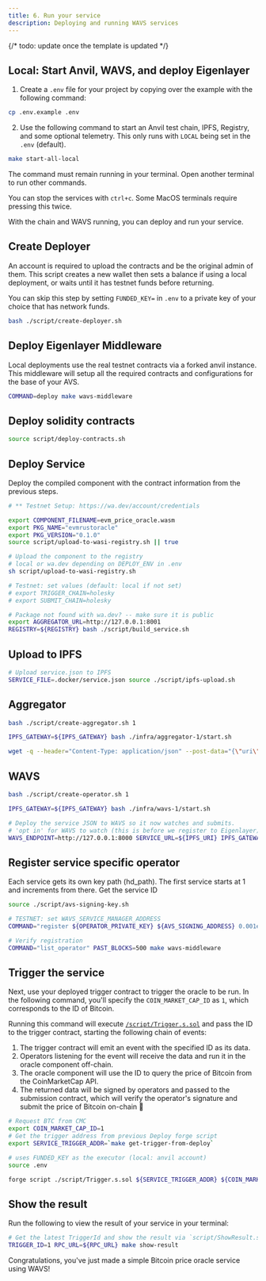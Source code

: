 ```yaml
---
title: 6. Run your service
description: Deploying and running WAVS services
---
```

<!--docsignore
docsignore-->

{/* todo: update once the template is updated */}
## Local: Start Anvil, WAVS, and deploy Eigenlayer

1. Create a `.env` file for your project by copying over the example with the following command:

```bash
cp .env.example .env
```

2. Use the following command to start an Anvil test chain, IPFS, Registry, and some optional telemetry. This only runs with `LOCAL` being set in the `.env` (default).

```bash docci-background docci-delay-after=5
make start-all-local
```

<Callout title="Keep WAVS running" type="info">

The command must remain running in your terminal. Open another terminal to run other commands.

You can stop the services with `ctrl+c`. Some MacOS terminals require pressing this twice.

</Callout>


With the chain and WAVS running, you can deploy and run your service.

## Create Deployer

An account is required to upload the contracts and be the original admin of them. This script creates a new wallet then sets a balance if using a local deployment, or waits until it has testnet funds before returning.

You can skip this step by setting `FUNDED_KEY=` in `.env` to a private key of your choice that has network funds.

```bash docci-delay-after=2
bash ./script/create-deployer.sh
```

## Deploy Eigenlayer Middleware

Local deployments use the real testnet contracts via a forked anvil instance. This middleware will setup all the required contracts and configurations for the base of your AVS.

```bash docci-delay-after=2
COMMAND=deploy make wavs-middleware
```

## Deploy solidity contracts

```bash docci-delay-per-cmd=2
source script/deploy-contracts.sh
```

## Deploy Service

Deploy the compiled component with the contract information from the previous steps.

```bash docci-delay-per-cmd=3
# ** Testnet Setup: https://wa.dev/account/credentials

export COMPONENT_FILENAME=evm_price_oracle.wasm
export PKG_NAME="evmrustoracle"
export PKG_VERSION="0.1.0"
source script/upload-to-wasi-registry.sh || true

# Upload the component to the registry
# local or wa.dev depending on DEPLOY_ENV in .env
sh script/upload-to-wasi-registry.sh

# Testnet: set values (default: local if not set)
# export TRIGGER_CHAIN=holesky
# export SUBMIT_CHAIN=holesky

# Package not found with wa.dev? -- make sure it is public
export AGGREGATOR_URL=http://127.0.0.1:8001
REGISTRY=${REGISTRY} bash ./script/build_service.sh
```


## Upload to IPFS

```bash docci-delay-per-cmd=2
# Upload service.json to IPFS
SERVICE_FILE=.docker/service.json source ./script/ipfs-upload.sh
```

## Aggregator

```bash docci-delay-per-cmd=2
bash ./script/create-aggregator.sh 1

IPFS_GATEWAY=${IPFS_GATEWAY} bash ./infra/aggregator-1/start.sh

wget -q --header="Content-Type: application/json" --post-data="{\"uri\": \"${IPFS_URI}\"}" ${AGGREGATOR_URL}/register-service -O -
```

## WAVS

```bash
bash ./script/create-operator.sh 1

IPFS_GATEWAY=${IPFS_GATEWAY} bash ./infra/wavs-1/start.sh

# Deploy the service JSON to WAVS so it now watches and submits.
# 'opt in' for WAVS to watch (this is before we register to Eigenlayer)
WAVS_ENDPOINT=http://127.0.0.1:8000 SERVICE_URL=${IPFS_URI} IPFS_GATEWAY=${IPFS_GATEWAY} make deploy-service
```

## Register service specific operator

Each service gets its own key path (hd_path). The first service starts at 1 and increments from there. Get the service ID

```bash
source ./script/avs-signing-key.sh

# TESTNET: set WAVS_SERVICE_MANAGER_ADDRESS
COMMAND="register ${OPERATOR_PRIVATE_KEY} ${AVS_SIGNING_ADDRESS} 0.001ether" make wavs-middleware

# Verify registration
COMMAND="list_operator" PAST_BLOCKS=500 make wavs-middleware
```


## Trigger the service

Next, use your deployed trigger contract to trigger the oracle to be run. In the following command, you'll specify the `COIN_MARKET_CAP_ID` as `1`, which corresponds to the ID of Bitcoin.

Running this command will execute [`/script/Trigger.s.sol`](https://github.com/Lay3rLabs/wavs-foundry-template/tree/main/script/Trigger.s.sol) and pass the ID to the trigger contract, starting the following chain of events:

1. The trigger contract will emit an event with the specified ID as its data.
2. Operators listening for the event will receive the data and run it in the oracle component off-chain.
3. The oracle component will use the ID to query the price of Bitcoin from the CoinMarketCap API.
4. The returned data will be signed by operators and passed to the submission contract, which will verify the operator's signature and submit the price of Bitcoin on-chain 🎉


```bash docci-delay-per-cmd=2
# Request BTC from CMC
export COIN_MARKET_CAP_ID=1
# Get the trigger address from previous Deploy forge script
export SERVICE_TRIGGER_ADDR=`make get-trigger-from-deploy`

# uses FUNDED_KEY as the executor (local: anvil account)
source .env

forge script ./script/Trigger.s.sol ${SERVICE_TRIGGER_ADDR} ${COIN_MARKET_CAP_ID} --sig 'run(string,string)' --rpc-url ${RPC_URL} --broadcast
```

## Show the result

Run the following to view the result of your service in your terminal:

```bash docci-delay-per-cmd=2 docci-output-contains="BTC"
# Get the latest TriggerId and show the result via `script/ShowResult.s.sol`
TRIGGER_ID=1 RPC_URL=${RPC_URL} make show-result
```

Congratulations, you've just made a simple Bitcoin price oracle service using WAVS!
